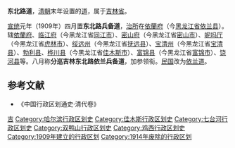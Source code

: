 '''东北路道'''，[[清朝|清朝]]末年设置的[[道_(行政区划)|道]]，属于[[吉林省_(清)|吉林省]]。

[[宣统|宣统]]元年（1909年）四月置'''东北路兵备道'''，[[治所|治所]]在[[依蘭府|依蘭府]]（今[[黑龙江省|黑龙江省]][[依兰县|依兰县]]）。辖[[依蘭府|依蘭府]]、[[临江府|临江府]]（今黑龙江省[[同江市|同江市]]）、[[密山府|密山府]]（今黑龙江省[[密山市|密山市]]）、[[虎林廳|呢吗厅]]（今黑龙江省[[虎林市|虎林市]]）、[[绥远州|绥远州]]（今黑龙江省[[抚远县|抚远县]]）、[[宝清县|宝清州]]（今黑龙江省[[宝清县|宝清县]]）、[[勃利县|勃利县]]、[[桦川县|桦川县]]（今黑龙江省[[佳木斯市|佳木斯市]]）、[[富锦县|富锦县]]（今黑龙江省[[富锦市|富锦市]]）、[[饶河县|饶河县]]等。八月称'''分巡吉林东北路依兰兵备道'''，加参领衔。[[中華民國|民国]]改为[[依兰道|依兰道]]。

== 参考文献 ==
* 《中国行政区划通史·清代卷》

{{清朝巡守道|nocat}}
{{清朝吉林省行政區劃|nocat}}
{{黑龙江行政区划小作品}}
{{DEFAULTSORT:D}}
[[Category:清朝的道|吉]]
[[Category:哈尔滨行政区划史|Category:哈尔滨行政区划史]]
[[Category:佳木斯行政区划史|Category:佳木斯行政区划史]]
[[Category:七台河行政区划史|Category:七台河行政区划史]]
[[Category:双鸭山行政区划史|Category:双鸭山行政区划史]]
[[Category:鸡西行政区划史|Category:鸡西行政区划史]]
[[Category:1909年建立的行政区划|Category:1909年建立的行政区划]]
[[Category:1914年废除的行政区划|Category:1914年废除的行政区划]]
